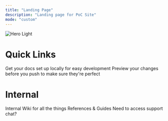 ```yaml
---
title: "Landing Page"
description: "Landing page for PoC Site"
mode: "custom"
---
```


<img
  className="block dark:hidden"
  src="/images/hero-light.png"
  alt="Hero Light"
/>

# Quick Links

<CardGroup cols="3">
  <Card title="Courses & Learning" icon="pen-to-square" href="https://medecision.com">
    Get your docs set up locally for easy development
  </Card>
  <Card title="API Docs" icon="image" href="https://mintlify.com/docs/development">
    Preview your changes before you push to make sure they're perfect
  </Card>
  <Card title="Docs & Guides" icon="sparkles">
    
  </Card>
</CardGroup>

# Internal

<CardGroup cols="2">
  <Card title="Wiki" icon="palette" href="https://mintlify.com/docs/settings/global">
    Internal Wiki for all the things
  </Card>
  <Card title="Reference Material" icon="code" href="https://mintlify.com/docs/api-playground/openapi">
    References & Guides
  </Card>
  <Card title="Intercom" icon="screwdriver-wrench" href="https://mintlify.com/docs/content/components/accordions">
    Need to access support chat?
  </Card>
</CardGroup>